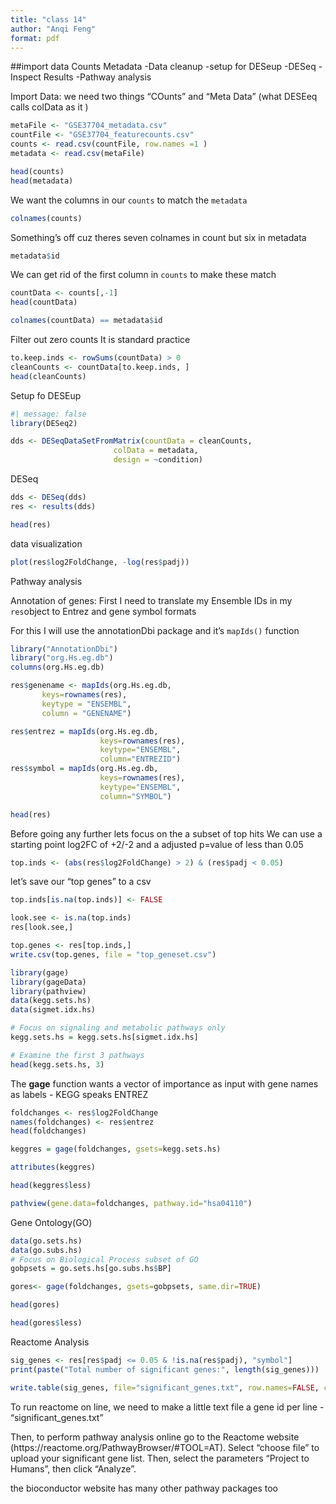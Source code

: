 ```yaml
---
title: "class 14"
author: "Anqi Feng"
format: pdf
---
```

##import data
Counts
Metadata
-Data cleanup
-setup for DESeup
-DESeq
-Inspect Results
-Pathway analysis

Import Data: we need two things "COunts" and "Meta Data" (what DESEeq calls colData as it )
```r
metaFile <- "GSE37704_metadata.csv"
countFile <- "GSE37704_featurecounts.csv"
counts <- read.csv(countFile, row.names =1 )
metadata <- read.csv(metaFile)
```

```r
head(counts)
head(metadata)
```
We want the columns in our `counts` to match the `metadata`
```r
colnames(counts)
```
Something's off cuz theres seven colnames in count but six in metadata
```r
metadata$id
```
We can get rid of the first column in `counts` to make these match
```r
countData <- counts[,-1]
head(countData)
```
```r
colnames(countData) == metadata$id
```
Filter out zero counts
It is standard practice
```r
to.keep.inds <- rowSums(countData) > 0
cleanCounts <- countData[to.keep.inds, ]
head(cleanCounts)
```
Setup fo DESEup
```r
#| message: false
library(DESeq2)
```
```r
dds <- DESeqDataSetFromMatrix(countData = cleanCounts,
                       colData = metadata,
                       design = ~condition)
```
DESeq
```r
dds <- DESeq(dds)
res <- results(dds)
```

```r
head(res)
```
data visualization
```r
plot(res$log2FoldChange, -log(res$padj))
```
Pathway analysis

Annotation of genes:
First I need to translate my Ensemble IDs in my `res`object to Entrez and gene symbol formats

For this I will use the annotationDbi package and it's `mapIds()` function

```r
library("AnnotationDbi")
library("org.Hs.eg.db")
columns(org.Hs.eg.db)
```
```r
res$genename <- mapIds(org.Hs.eg.db, 
       keys=rownames(res),
       keytype = "ENSEMBL",
       column = "GENENAME")

res$entrez = mapIds(org.Hs.eg.db,
                    keys=rownames(res),
                    keytype="ENSEMBL",
                    column="ENTREZID")
res$symbol = mapIds(org.Hs.eg.db,
                    keys=rownames(res), 
                    keytype="ENSEMBL",
                    column="SYMBOL")

head(res)
```
Before going any further lets focus on the a subset of top hits
We can use a starting point log2FC of +2/-2 and a adjusted p=value of less than 0.05
```r
top.inds <- (abs(res$log2FoldChange) > 2) & (res$padj < 0.05)
```

let's save our "top genes" to a csv
```r
top.inds[is.na(top.inds)] <- FALSE
```

```r
look.see <- is.na(top.inds)
res[look.see,]
```
```r
top.genes <- res[top.inds,]
write.csv(top.genes, file = "top_geneset.csv")
```

```r
library(gage)
library(gageData)
library(pathview)
data(kegg.sets.hs)
data(sigmet.idx.hs)
```

```r
# Focus on signaling and metabolic pathways only
kegg.sets.hs = kegg.sets.hs[sigmet.idx.hs]

# Examine the first 3 pathways
head(kegg.sets.hs, 3)
```
The **gage** function wants a vector of importance as input with gene names as labels - KEGG speaks ENTREZ
```r
foldchanges <- res$log2FoldChange
names(foldchanges) <- res$entrez
head(foldchanges)
```
```r
keggres = gage(foldchanges, gsets=kegg.sets.hs)
```
```r
attributes(keggres)
```
```r
head(keggres$less)
```
```r
pathview(gene.data=foldchanges, pathway.id="hsa04110")
```
Gene Ontology(GO)
```r
data(go.sets.hs)
data(go.subs.hs)
# Focus on Biological Process subset of GO
gobpsets = go.sets.hs[go.subs.hs$BP]

gores<- gage(foldchanges, gsets=gobpsets, same.dir=TRUE)

```

```r
head(gores)
```
```r
head(gores$less)
```
Reactome Analysis
```r
sig_genes <- res[res$padj <= 0.05 & !is.na(res$padj), "symbol"]
print(paste("Total number of significant genes:", length(sig_genes)))
```
```r
write.table(sig_genes, file="significant_genes.txt", row.names=FALSE, col.names=FALSE, quote=FALSE)
```

To run reactome on line, we need to make a little text file
a gene id per line - "significant_genes.txt"

Then, to perform pathway analysis online go to the Reactome website (https://reactome.org/PathwayBrowser/#TOOL=AT). Select “choose file” to upload your significant gene list. Then, select the parameters “Project to Humans”, then click “Analyze”.

the bioconductor website has many other pathway packages too

